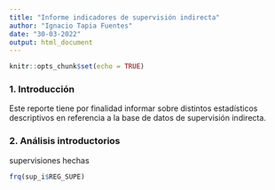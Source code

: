 ```yaml
---
title: "Informe indicadores de supervisión indirecta"
author: "Ignacio Tapia Fuentes"
date: "30-03-2022"
output: html_document
---
```


```r
knitr::opts_chunk$set(echo = TRUE)
```

### 1. Introducción

Este reporte tiene por finalidad informar sobre distintos estadísticos descriptivos en referencia a la base de datos de supervisión indirecta.

### 2. Análisis introductorios

supervisiones hechas 

```r
frq(sup_i$REG_SUPE)
```



